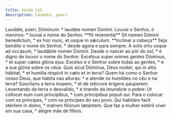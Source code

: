 ```yaml
---
title: Salmo 112
description: Laudate, pueri
---
```


<div class="side-by-side not-content">
  <span class="text-justify">
    Laudáte, púeri, Dóminum: * laudáte nomen Dómini.
  </span>
  <span class="text-justify">
    Louvai o Senhor, ó meninos: * louvai o nome do Senhor.
  </span>
  <span class="text-justify">
    **fit reverentia** Sit nomen Dómini benedíctum, * ex hoc nunc, et usque in
    sǽculum.
  </span>
  <span class="text-justify">
    **inclinar a cabeça** Seja bendito o nome do Senhor, * desde agora e para
    sempre.
  </span>
  <span class="text-justify">
    A solis ortu usque ad occásum, * laudábile nomen Dómini.
  </span>
  <span class="text-justify">
    Desde o nascer ao pôr do sol, * é digno de louvor o nome do Senhor.
  </span>
  <span class="text-justify">
    Excélsus super omnes gentes Dóminus, * et super cælos glória ejus.
  </span>
  <span class="text-justify">
    Excelso é o Senhor sobre todas as gentes, * e a sua glória sobre os céus.
  </span>
  <span class="text-justify">
    Quis sicut Dóminus, Deus noster, qui in altis hábitat, * et humília réspicit
    in cælo et in terra?
  </span>
  <span class="text-justify">
    Quem há como o Senhor nosso Deus, que habita nas alturas: * e atende os
    humildes no céu e na terra?
  </span>
  <span class="text-justify">
    Súscitans a terra ínopem, * et de stércore érigens páuperem:
  </span>
  <span class="text-justify">
    Levantando da terra o desvalido, * e tirando da imundície o pobre:
  </span>
  <span class="text-justify">
    Ut cóllocet eum cum princípibus, * cum princípibus pópuli sui.
  </span>
  <span class="text-justify">
    Para o colocar com os príncipes, * com os príncipes do seu povo.
  </span>
  <span class="text-justify">
    Qui habitáre facit stérilem in domo, * matrem filiórum lætántem.
  </span>
  <span class="text-justify">
    Que faz a mulher estéril viver em sua casa, * alegre mãe de filhos.
  </span>
</div>
